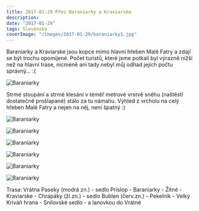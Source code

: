 ```yaml
---
title: 2017-01-29 Přes Baraniarky a Kraviarske
description:
date: "2017-01-29"
tags: Slovensko
coverImage: "/images/2017-01-29/baraniarky1.jpg"
---
```


Baraniarky a Kraviarske jsou kopce mimo hlavní hřeben Malé Fatry a zdají se být trochu opomíjené. Počet turistů, které jsme potkali byl výrazně nižší než na hlavní trase, nicméně ani tady nebyl můj odhad jejich počtu správný... :(

<Image
  src="/images/2017-01-29/baraniarky1.jpg"
  alt="Baraniarky"
  width={1280}
  height={750}
  priority
  className="next-image"
/>

Strmé stoupání a strmé klesání v téměř metrové vrstvě sněhu (naštěstí dostatečně prošlapané) stálo za tu námahu. Výhled z vrcholu na celý hřeben Malé Fatry a nejen na něj, není špatný :)

<Image
  src="/images/2017-01-29/baraniarky2.jpg"
  alt="Baraniarky"
  width={1280}
  height={750}
  priority
  className="next-image"
/>

<Image
  src="/images/2017-01-29/baraniarky3.jpg"
  alt="Baraniarky"
  width={1280}
  height={750}
  priority
  className="next-image"
/>

<Image
  src="/images/2017-01-29/baraniarky4.jpg"
  alt="Baraniarky"
  width={1280}
  height={750}
  priority
  className="next-image"
/>

<Image
  src="/images/2017-01-29/baraniarky5.jpg"
  alt="Baraniarky"
  width={1280}
  height={750}
  priority
  className="next-image"
/>

<Image
  src="/images/2017-01-29/baraniarky6.jpg"
  alt="Baraniarky"
  width={1280}
  height={750}
  priority
  className="next-image"
/>

<Image
  src="/images/2017-01-29/baraniarky7.jpg"
  alt="Baraniarky"
  width={1280}
  height={750}
  priority
  className="next-image"
/>

Trasa: Vrátna Paseky (modrá zn.) - sedlo Príslop - Baraniarky - Žitné - Kraviarske - Chrapáky (žl.zn.) - sedlo Bublen (červ.zn.) - Pekelník - Velký Kriváň hrana - Snilovské sedlo - a lanovkou do Vrátné
